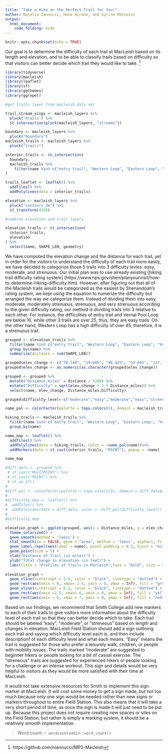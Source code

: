 ```yaml
---
title: "Take a Hike on the Perfect Trail for You!"
author: Natalia Iannucci, Hana Hirano, and Syrine Matoussi
output: 
  html_document:
    code_folding: hide
---
```


```r
knitr::opts_chunk$set(echo = TRUE)
```

Our goal is to determine the difficulty of each trail at MacLeish based on its length and elevation, and to be able to classify trails based on difficulty so that visitors can better decide which trail they would like to take. ^[https://github.com/niannucci/MP3-Macleish]

```r
library(tidyverse)
library(macleish)
library(leaflet)
library(sf)
library(ggthemes)
library(ggrepel)
```

```r
#get trails layer from macleish data set

trail_stream_xings <- macleish_layers %>%
  pluck("trails") %>%
  st_intersection(pluck(macleish_layers, "streams"))

boundary <- macleish_layers %>% 
  pluck("boundary")
macleish_trails <- macleish_layers %>%
  pluck("trails")

interior_trails <- st_intersection(
  boundary, 
  macleish_trails %>%
    filter(name %in% c("entry trail", "Western Loop", "Eastern Loop", "Porcupine Trail", "Vernal Pool Loop"))
)

trails_leaflet <- leaflet() %>%
  addTiles() %>%
  addPolylines(data = interior_trails) 
```

```r
elevation <- macleish_layers %>%
  pluck("contours_3m") %>%
  st_transform(4326)
```

```r
#combine elevation and trail layers

elevation_trails <- st_intersection(
  interior_trails,
  elevation 
) %>%
  select(name, SHAPE_LEN, geometry)

```

We have computed the elevation change and the distance for each trail, yet in order for the visitors to understand the difficulty of each trail more easily, we have decided to categorize those 5 trails into 3 difficulty levles: easy, moderate, and strenuous. Our initial plan was to use already existing [hiking trail difficulty rating system] (https://www.nps.gov/shen/planyourvisit/how-to-determine-hiking-difficulty.htm). However, after figuring out that all of the Macleish trails would be categorized as the easiest by Shenandoah's rating system, we kept using the equation to numerize the difficulty but arranged the way we categorize them. Instead of dividing them into easy, moderate, moderately strenuous, strenuous, and very strenuous according to the given difficulty rating, our method is dividing trails into 3 relative to each other. For instance, the difficulties of entry trail and Vernal Pool Loop are below 10, while other 3 trails are over 25, thus, they are easy trails. On the other hand, Western Loop has a high difficulty of over 45, therefore, it is a strenuous trail. 

```r
grouped <- elevation_trails %>%
  filter(name %in% c("entry trail", "Western Loop", "Eastern Loop", "Vernal Pool Loop", "Porcupine Trail")) %>%
  group_by(name) %>%
  summarize(distance = sum(SHAPE_LEN))

grouped$elev_change <- c("78.740", "19.685", "98.425", "19.685", "137.795")
grouped$elev_change <- as.numeric(as.character(grouped$elev_change))

grouped <- grouped %>% 
  mutate("Distance_miles" = distance / 5280) %>%
  mutate("Difficulty" = sqrt(elev_change * 2 * Distance_miles)) %>%
  select(name, elev_change, Distance_miles,Difficulty)

grouped$difficulty_level<-c("moderate","easy","moderate","easy","streneous")
```

```r
name_pal <- colorFactor(palette = topo.colors(5), domain = macleish_trails$name)

hiking_trails <- macleish_trails %>% 
  filter(name %in% c("entry trail", "Western Loop", "Eastern Loop", "Vernal Pool Loop", "Porcupine Trail")) %>%
  group_by(name)

name_map <- leaflet() %>%
  addTiles() %>%
  addPolylines(data = hiking_trails, color = ~name_pal(name))%>%
  addMarkers(data = st_cast(interior_trails, "POINT"), popup = ~name)

name_map
```

```r
#diff_data <- grouped %>%
 # st_cast("MULTIPOINT") %>%
 # st_cast("POINT") %>%
 # st_as_sf()
#
#diff_pal <- colorFactor(palette = topo.colors(3), domain = diff_data$difficulty_level)
#
#difficulty_map <- leaflet() %>%
#  addTiles() %>%
#  addPolylines(data = diff_data, color = ~diff_pal(difficulty_level))
#
#difficulty_map
```

```r
elevation_graph <- ggplot(grouped, aes(x = Distance_miles, y = elev_change)) +
  theme_solarized() +
  geom_smooth(method = 'loess') +
  stat_smooth(se = FALSE, geom = "area", method = 'loess', alpha=1, fill = "Purple") +
  geom_label_repel(aes(label = name), point.padding = 0.5, hjust = "middle", vjust = "center") +
  geom_point(size = 5) +
  xlab("Distance of Trail (in miles)") +
  ylab("Total change in elevation (in feet)") +
  labs(title = "Profiles of Trails in Macleish",face = "bold", size = 25 )
 
elevation_graph +
  geom_vline(xintercept = 2.5, color = "black", linetype = "dotted") +
  geom_rect(aes(xmin = 0, xmax= 2.5, ymin = 0, ymax = Inf), fill = "green", alpha = 0.08) +
  geom_vline(xintercept = 6.2, color = "black", linetype = "dotted") +
  geom_rect(aes(xmin =2.5, xmax= 6, ymin = 0, ymax = Inf), fill = "yellow", alpha = 0.08) +
  geom_rect(aes(xmin = 6, xmax = 7, ymin = 0, ymax = Inf), fill = "red", alpha = 0.08)
```

Based on our findings, we recommend that Smith College add new markers to each of their trails to give visitors more information about the difficulty level of each trail so that they can better decide which to take. Each trail should be labeled "easy", "moderate", or "streneous" based on length and changes in elevation. MacLeish Field Station should add a sign outlining each trail and saying which difficutly level each is, and then include descriptionf of each difficulty level and what each means. "Easy" means the trail is suggested for those who prefer a leisurely walk, children, or people with mobility issues. The trails marked "moderate" are suggested to beginner hikers or people looking for a bit of casual exercise. The "streneous" trails are suggested for experienced hikers or people looking for a challenge or an intense workout. This sign and details would be very helpful to visitors as they would be more satisfied with their time at MacLeish.

It would not take extensive resources for Smith to implement this sign marker at MacLeish. It will cost some money to get a sign made, but not too much because only one sign would be needed rather than new signs or markers throughout to entire Field Station. This also means that it will take a very short period of time, as once the sign is made it will just need to be put up. Because this project does not require creating new spaces or sites on the Field Station, but rather is simply a marking system, it should be a relatively smooth implementation.

> Word count: `r wordcountaddin::word_count()`